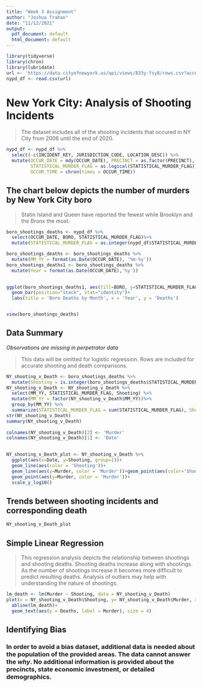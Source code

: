 ---
title: "Week 3 Assignment"
author: "Joshua Trahan"
date: "11/12/2021"
output:
  pdf_document: default
  html_document: default
---

```{r import, include=TRUE, message=FALSE, warning=FALSE}
library(tidyverse)
library(chron)
library(lubridate)
url <- 'https://data.cityofnewyork.us/api/views/833y-fsy8/rows.csv?accessType=DOWNLOAD'
nypd_df <- read.csv(url)
```

# New York City: Analysis of Shooting Incidents
> The dataset includes all of the shooting incidents that occured in NY City from 2006 until the end of 2020.

```{r clean, include=TRUE, message=FALSE, warning=FALSE}
nypd_df <- nypd_df %>%
  select(-c(INCIDENT_KEY, JURISDICTION_CODE, LOCATION_DESC)) %>%
  mutate(OCCUR_DATE = mdy(OCCUR_DATE), PRECINCT = as.factor(PRECINCT),
         STATISTICAL_MURDER_FLAG = as.logical(STATISTICAL_MURDER_FLAG),
         OCCUR_TIME = chron(times = OCCUR_TIME))
```

## The chart below depicts the number of murders by New York City boro
>Statin Island and Queen have reported the fewest while Brooklyn and the Bronx the most.

```{r boro_murders, include=TRUE, message=FALSE, warning=FALSE}
boro_shootings_deaths <- nypd_df %>%
  select(OCCUR_DATE, BORO, STATISTICAL_MURDER_FLAG)%>%
  mutate(STATISTICAL_MURDER_FLAG = as.integer(nypd_df$STATISTICAL_MURDER_FLAG))

boro_shootings_deaths <- boro_shootings_deaths %>%
  mutate(MM_YY = format(as.Date(OCCUR_DATE), '%m-%y'))
boro_shootings_deaths1 <- boro_shootings_deaths %>%
  mutate(Year = format(as.Date(OCCUR_DATE),'%y'))
  

```
```{r, stack_bar, include=TRUE, message=FALSE, warning=FALSE}
ggplot(boro_shootings_deaths1, aes(fill=BORO, y=STATISTICAL_MURDER_FLAG, x = Year))+
  geom_bar(position="stack", stat="identity")+
  labs(title = 'Boro Deaths by Month', x = 'Year', y = 'Deaths')


view(boro_shootings_deaths)
```

## Data Summary
*Observations are missing in perpetrator data*

>This data will be omitted for logistic regression.
>Rows are included for accurate shooting and death comparisons.


```{r shoots_v_deaths, include=TRUE, message=FALSE, warning=FALSE}
NY_shooting_v_Death <- boro_shootings_deaths %>%
  mutate(Shooting = is.integer(boro_shootings_deaths$STATISTICAL_MURDER_FLAG))
NY_shooting_v_Death <- NY_shooting_v_Death %>%
  select(MM_YY, STATISTICAL_MURDER_FLAG, Shooting) %>%
  mutate(MM_YY = factor(NY_shooting_v_Death$MM_YY))%>%
  group_by(MM_YY) %>%
  summarize(STATISTICAL_MURDER_FLAG = sum(STATISTICAL_MURDER_FLAG), Shooting = sum(as.numeric(Shooting)))
str(NY_shooting_v_Death)
summary(NY_shooting_v_Death)
  
colnames(NY_shooting_v_Death)[2] <- 'Murder'
colnames(NY_shooting_v_Death)[1] <- 'Date'
  
```
```{r shoot_v_death_line, include=TRUE, message=FALSE, warning=FALSE}
NY_shooting_v_Death_plot <- NY_shooting_v_Death %>%
  ggplot(aes(x=Date, y=Shooting, group=1))+
  geom_line(aes(color = 'Shooting'))+
  geom_line(aes(y=Murder, color = 'Murder'))+geom_point(aes(color='Shooting'))+
  geom_point(aes(y=Murder, color = 'Murder'))+
  scale_y_log10()
```

## Trends between shooting incidents and corresponding death


```{r Graph, include=TRUE, message=FALSE, warning=FALSE}
NY_shooting_v_Death_plot
```



## Simple Linear Regression
>This regression analysis depicts the relationship between shootings and shooting deaths. Shooting deaths increase along with shootings. As the number of shootings increase it becomes more difficult to predict resulting deaths. Analysis of outliers may help with understanding the nature of shootings.

```{r shoot_death_lm, include=TRUE, message=FALSE, warning=FALSE}
lm_death <- lm(Murder ~ Shooting, data = NY_shooting_v_Death)
plot(x = NY_shooting_v_Death$Shooting, y= NY_shooting_v_Death$Murder, xlab = 'Shootings', ylab = 'Deaths')+
  abline(lm_death)+
  geom_text(aes(y = Deaths, label = Murder), size = 4)
```
## Identifying Bias

### In order to avoid a bias dataset, additional data is needed about the population of the provided areas. The data cannot answer the *why*. No additional information is provided about the precincts, state economic investment, or detailed demographics. 
